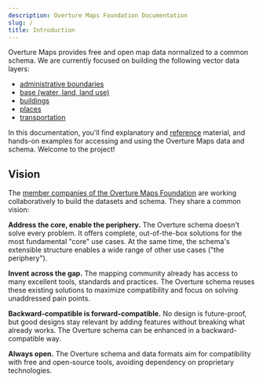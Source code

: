 ```yaml
---
description: Overture Maps Foundation Documentation
slug: /
title: Introduction
---
```


Overture Maps provides free and open map data normalized to a common schema. We are currently focused on building the following vector data layers: 

- [administrative boundaries](guides/divisions) 
- [base (water, land, land use)](guides/base)
- [buildings](guide/buildings)
- [places](guide/places)
- [transportation](guide/transportation)

In this documentation, you'll find explanatory and [reference](https://docs.overturemaps.org/schema/reference/) material, and hands-on examples for accessing and using the Overture Maps data and schema. Welcome to the project!

## Vision

The [member companies of the Overture Maps Foundation](https://overturemaps.org/about/members/) are working collaboratively to build the datasets and schema. They share a common vision:

**Address the core, enable the periphery.** The Overture schema doesn't solve every problem. It offers complete, out-of-the-box solutions for the most fundamental "core" use cases. At the same time, the schema's extensible structure enables a wide range of other use cases ("the periphery").

**Invent across the gap.** The mapping community already has access to many excellent tools, standards and practices. The Overture schema reuses these existing solutions to maximize compatibility and focus on solving unaddressed pain points.

**Backward-compatible is forward-compatible.** No design is future-proof, but good designs stay relevant by adding features without breaking what already works. The Overture schema can be enhanced in a backward-compatible way.

**Always open.** The Overture schema and data formats aim for compatibility with free and open-source tools, avoiding dependency on proprietary technologies.



 

